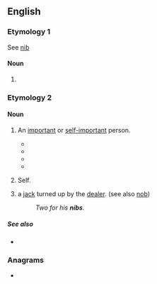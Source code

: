 ==English==

===Etymology 1===
See [[nib]]

====Noun====
{{head|en|noun plural form}}

# {{plural of|nib|lang=en}}

===Etymology 2===
{{etystub|en}}

====Noun====
{{en-noun|nibs}}

# {{lb|en|slang|UK|after possessive pronoun}} An [[important]] or [[self-important]] person.
#* {{quote-journal|journal=The Century‎|title=The Secret|author=Robert Nichols|page=734|year=1919|passage=Vera, you are a gleam of brilliant modernity in our dim old cave of antiques — and their '''nibs''', our ancestors." Peter waved disrespectfully to the portrait}}
#* {{quote-book|title=Banner bearers: tales of the suffrage campaigns‎|page=345|author=Oreola Williams Haskell|coauthors=Ida Husted Harper|year=1920|passage=Betsey Reed, Her '''Nibs''', was just as witty and quaint as usual, sitting in state in her wheel chair and dominating everything and everybody.}}
#* {{quote-journal|title=OFFSTAGE|work=Chicago Tribune|date=Jun 5, 1983|passage=You may also know that, during intermission, Paul and Linda were summoned to a room behind the royal box for a private chat with her '''nibs'''.}}
#* {{quote-book|title=A game with dice‎|page=59|author=Michael Arnold|year=2004|passage="Your '''Nibs'''," I panted, "I am sent by the machine gunner man to tell you that ... "Please don't call me Your '''Nibs''', and knock before you come in next time,}}
# {{lb|en|slang|UK|dated|19th century|after possessive pronoun}} Self.
# {{lb|en|cribbage}} a [[jack]] turned up by the [[dealer]]. (see also [[nob]])
#: ''Two for his '''nibs'''.''

=====See also=====
* {{l|en|himself}}

===Anagrams===
* {{anagrams|en|a=bins|ISBN|NiSb|bins|snib}}